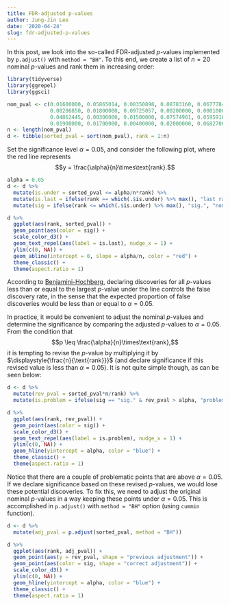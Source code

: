 ```yaml
---
title: FDR-adjusted p-values
author: Jung-Jin Lee
date: '2020-04-24'
slug: fdr-adjusted-p-values
---
```


In this post, we look into the so-called FDR-adjusted $p$-values implemented by `p.adjust()` with `method = "BH"`. To this end, we create a list of $n=20$ nominal $p$-values and rank them in increasing order:

```r
library(tidyverse)
library(ggrepel)
library(ggsci)

nom_pval <- c(0.01600000, 0.05865014, 0.08350898, 0.08783160, 0.06777848,
              0.08206850, 0.01800000, 0.09725057, 0.00200000, 0.00010000,
              0.04862445, 0.00300000, 0.01500000, 0.07574901, 0.05959104,
              0.01900000, 0.01700000, 0.00400000, 0.02000000, 0.06827007)
n <- length(nom_pval)
d <- tibble(sorted_pval = sort(nom_pval), rank = 1:n)
```

Set the significance level $\alpha=0.05$, and consider the following plot, where the red line represents
$$y = \frac{\alpha}{n}\times\text{rank}.$$

```r
alpha = 0.05
d <- d %>%
  mutate(is.under = sorted_pval <= alpha/n*rank) %>%
  mutate(is.last = ifelse(rank == which(.$is.under) %>% max(), "last rank\nunder the line", "")) %>%
  mutate(sig = ifelse(rank <= which(.$is.under) %>% max(), "sig.", "non-sig."))

d %>%
  ggplot(aes(rank, sorted_pval)) + 
  geom_point(aes(color = sig)) +
  scale_color_d3() +
  geom_text_repel(aes(label = is.last), nudge_x = 1) +
  ylim(c(0, NA)) +
  geom_abline(intercept = 0, slope = alpha/n, color = "red") +
  theme_classic() +
  theme(aspect.ratio = 1) 
```

According to [Benjamini-Hochberg](https://www.jstor.org/stable/2346101?seq=1#metadata_info_tab_contents), declaring discoveries for all $p$-values less than or equal to the largest $p$-value under the line controls the false discovery rate, in the sense that the expected proportion of false discoveries would be less than or equal to $\alpha=0.05$. 

In practice, it would be convenient to adjust the nominal $p$-values and determine the significance by comparing the adjusted $p$-values to $\alpha=0.05$. From the condition that 
$$p \leq \frac{\alpha}{n}\times\text{rank},$$
it is tempting to revise the $p$-value by multiplying it by $\displaystyle{\frac{n}{\text{rank}}}$ (and declare significance if this revised value is less than $\alpha=0.05$). It is not quite simple though, as can be seen below:

```r
d <- d %>%
  mutate(rev_pval = sorted_pval*n/rank) %>%
  mutate(is.problem = ifelse(sig == "sig." & rev_pval > alpha, "problem", ""))

d %>%
  ggplot(aes(rank, rev_pval)) + 
  geom_point(aes(color = sig)) +
  scale_color_d3() +
  geom_text_repel(aes(label = is.problem), nudge_x = 1) +
  ylim(c(0, NA)) +
  geom_hline(yintercept = alpha, color = "blue") +
  theme_classic() +
  theme(aspect.ratio = 1)
```

Notice that there are a couple of problematic points that are above $\alpha=0.05$. If we declare significance based on these revised $p$-values, we would lose these potential discoveries. To fix this, we need to adjust the original nominal $p$-values in a way keeping these points under $\alpha=0.05$. This is accomplished in `p.adjust()` with `method = "BH"` option (using `cummin` function). 

```r
d <- d %>%
  mutate(adj_pval = p.adjust(sorted_pval, method = "BH")) 

d %>%
  ggplot(aes(rank, adj_pval)) + 
  geom_point(aes(y = rev_pval, shape = "previous adjustment")) +
  geom_point(aes(color = sig, shape = "correct adjustment")) +
  scale_color_d3() +
  ylim(c(0, NA)) +
  geom_hline(yintercept = alpha, color = "blue") +
  theme_classic() +
  theme(aspect.ratio = 1)
```

